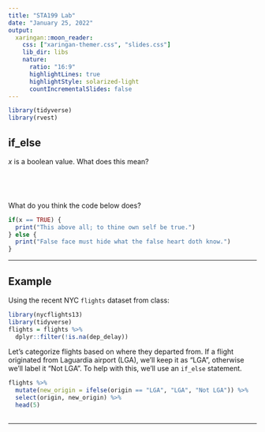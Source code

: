 ```yaml
---
title: "STA199 Lab"
date: "January 25, 2022"
output:
  xaringan::moon_reader:
    css: ["xaringan-themer.css", "slides.css"]
    lib_dir: libs
    nature:
      ratio: "16:9"
      highlightLines: true
      highlightStyle: solarized-light
      countIncrementalSlides: false
---
```



```r
library(tidyverse)
library(rvest)
```

## if_else

$x$ is a boolean value. What does this mean?

<br>
--

What do you think the code below does?

```r
if(x == TRUE) {
  print("This above all; to thine own self be true.")
} else {
  print("False face must hide what the false heart doth know.")
}
```
---

## Example

Using the recent NYC `flights` dataset from class:
```r
library(nycflights13)
library(tidyverse)
flights = flights %>% 
  dplyr::filter(!is.na(dep_delay))
```

Let's categorize flights based on where they departed from. If a flight originated from Laguardia airport (LGA), we'll keep it as "LGA", otherwise we'll label it "Not LGA". To help with this, we'll use an `if_else` statement.


```r
flights %>%
  mutate(new_origin = ifelse(origin == "LGA", "LGA", "Not LGA")) %>%
  select(origin, new_origin) %>%
  head(5)
    
```
  
  
---

  

